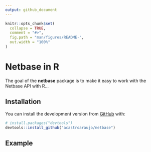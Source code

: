 ```yaml
---
output: github_document
---
```


<!-- README.md is generated from README.Rmd. Please edit that file -->

```r
knitr::opts_chunk$set(
  collapse = TRUE,
  comment = "#>",
  fig.path = "man/figures/README-",
  out.width = "100%"
)
```

# Netbase in R

<!-- badges: start -->
<!-- badges: end -->

The goal of the __netbase__ package is to make it easy to work with the Netbase API with R...

## Installation

You can install the development version from [GitHub](https://github.com/) with:

``` r
# install.packages("devtools")
devtools::install_github("acastroaraujo/netbase")
```
## Example

